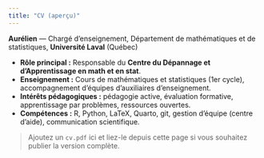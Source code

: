 ```yaml
---
title: "CV (aperçu)"
---
```


**Aurélien** — Chargé d'enseignement, Département de mathématiques et de statistiques, **Université Laval** (Québec)

- **Rôle principal :** Responsable du **Centre du Dépannage et d'Apprentissage en math et en stat**.
- **Enseignement :** Cours de mathématiques et statistiques (1er cycle), accompagnement d'équipes d'auxiliaires d'enseignement.
- **Intérêts pédagogiques :** pédagogie active, évaluation formative, apprentissage par problèmes, ressources ouvertes.
- **Compétences :** R, Python, LaTeX, Quarto, git, gestion d'équipe (centre d'aide), communication scientifique.

> Ajoutez un `cv.pdf` ici et liez-le depuis cette page si vous souhaitez publier la version complète.
